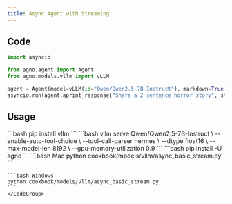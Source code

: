```yaml
---
title: Async Agent with Streaming
---
```


## Code

```python cookbook/models/vllm/async_basic_stream.py
import asyncio

from agno.agent import Agent
from agno.models.vllm import vLLM

agent = Agent(model=vLLM(id="Qwen/Qwen2.5-7B-Instruct"), markdown=True)
asyncio.run(agent.aprint_response("Share a 2 sentence horror story", stream=True))
```

## Usage

<Steps>
  <Snippet file="create-venv-step.mdx" />

  <Step title="Install vLLM">
    ```bash
    pip install vllm
    ```
  </Step>

  <Step title="Start vLLM server">
    ```bash
    vllm serve Qwen/Qwen2.5-7B-Instruct \
        --enable-auto-tool-choice \
        --tool-call-parser hermes \
        --dtype float16 \
        --max-model-len 8192 \
        --gpu-memory-utilization 0.9
    ```
  </Step>

  <Step title="Install libraries">
    ```bash
    pip install -U agno
    ```
  </Step>

  <Step title="Run Agent">
    <CodeGroup>
    ```bash Mac
    python cookbook/models/vllm/async_basic_stream.py
    ```

    ```bash Windows
    python cookbook/models/vllm/async_basic_stream.py
    ```
    </CodeGroup>
  </Step>
</Steps> 